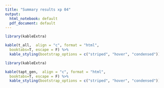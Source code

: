 ```yaml
---
title: "Summary results xp 04"
output:
  html_notebook: default
  pdf_document: default
---
```





```r
library(kableExtra)

kable(t_all,  align = "c", format = "html",
  booktabs=T, escape = F) %>%
  kable_styling(bootstrap_options = c("striped", "hover", "condensed"))

```

```r
library(kableExtra)

kable(tapt_gen,  align = "c", format = "html",
  booktabs=T, escape = F) %>%
  kable_styling(bootstrap_options = c("striped", "hover", "condensed"))

```


